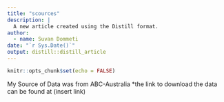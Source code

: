 ```yaml
---
title: "scources"
description: |
  A new article created using the Distill format.
author:
  - name: Suvan Dommeti
date: "`r Sys.Date()`"
output: distill::distill_article
---
```


```r
knitr::opts_chunk$set(echo = FALSE)
```

My Source of Data was from ABC-Australia 
*the link to download the data can be found at (insert link)





